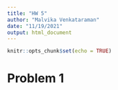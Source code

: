 ```yaml
---
title: "HW 5"
author: "Malvika Venkataraman"
date: "11/19/2021"
output: html_document
---
```


```r
knitr::opts_chunk$set(echo = TRUE)
```

# Problem 1

```r

```


